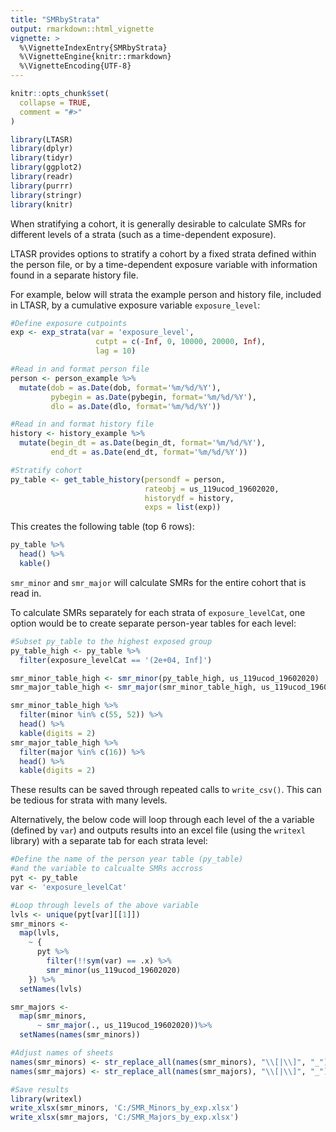 ```yaml
---
title: "SMRbyStrata"
output: rmarkdown::html_vignette
vignette: >
  %\VignetteIndexEntry{SMRbyStrata}
  %\VignetteEngine{knitr::rmarkdown}
  %\VignetteEncoding{UTF-8}
---
```


```r
knitr::opts_chunk$set(
  collapse = TRUE,
  comment = "#>"
)
```

```r
library(LTASR)
library(dplyr)
library(tidyr)
library(ggplot2)
library(readr)
library(purrr)
library(stringr)
library(knitr)
```
When stratifying a cohort, it is generally desirable to calculate SMRs for different levels of a strata (such as a time-dependent exposure).  

LTASR provides options to stratify a cohort by a fixed strata defined within the person file, or by a time-dependent exposure variable with information found in a separate history file.  

For example, below will strata the example person and history file, included in LTASR, by a cumulative exposure variable `exposure_level`:  
```r
#Define exposure cutpoints
exp <- exp_strata(var = 'exposure_level',
                   cutpt = c(-Inf, 0, 10000, 20000, Inf),
                   lag = 10)

#Read in and format person file
person <- person_example %>%
  mutate(dob = as.Date(dob, format='%m/%d/%Y'),
         pybegin = as.Date(pybegin, format='%m/%d/%Y'),
         dlo = as.Date(dlo, format='%m/%d/%Y'))

#Read in and format history file
history <- history_example %>%
  mutate(begin_dt = as.Date(begin_dt, format='%m/%d/%Y'),
         end_dt = as.Date(end_dt, format='%m/%d/%Y')) 

#Stratify cohort
py_table <- get_table_history(persondf = person,
                              rateobj = us_119ucod_19602020,
                              historydf = history,
                              exps = list(exp))
```  
  
This creates the following table (top 6 rows):  
```r
py_table %>%
  head() %>%
  kable()
```  
  
`smr_minor` and `smr_major` will calculate SMRs for the entire cohort that is read in.  

To calculate SMRs separately for each strata of `exposure_levelCat`, one option would be to create separate person-year tables for each level:  
```r
#Subset py_table to the highest exposed group
py_table_high <- py_table %>%
  filter(exposure_levelCat == '(2e+04, Inf]')

smr_minor_table_high <- smr_minor(py_table_high, us_119ucod_19602020)
smr_major_table_high <- smr_major(smr_minor_table_high, us_119ucod_19602020)
```  
```r
smr_minor_table_high %>%
  filter(minor %in% c(55, 52)) %>%
  head() %>%
  kable(digits = 2)
smr_major_table_high %>%
  filter(major %in% c(16)) %>%
  head() %>%
  kable(digits = 2)
```  
These results can be saved through repeated calls to `write_csv()`. This can be tedious for strata with many levels.  

Alternatively, the below code will loop through each level of the a variable (defined by `var`) and outputs results into an excel file (using the `writexl` library) with a separate tab for each strata level:  
```r
#Define the name of the person year table (py_table)
#and the variable to calcualte SMRs accross
pyt <- py_table
var <- 'exposure_levelCat'

#Loop through levels of the above variable
lvls <- unique(pyt[var][[1]])
smr_minors <- 
  map(lvls,
    ~ {
      pyt %>%
        filter(!!sym(var) == .x) %>%
        smr_minor(us_119ucod_19602020)
    }) %>%
  setNames(lvls)

smr_majors <- 
  map(smr_minors,
      ~ smr_major(., us_119ucod_19602020))%>%
  setNames(names(smr_minors))

#Adjust names of sheets
names(smr_minors) <- str_replace_all(names(smr_minors), "\\[|\\]", "_")
names(smr_majors) <- str_replace_all(names(smr_majors), "\\[|\\]", "_")

#Save results 
library(writexl)
write_xlsx(smr_minors, 'C:/SMR_Minors_by_exp.xlsx')
write_xlsx(smr_majors, 'C:/SMR_Majors_by_exp.xlsx')
```
